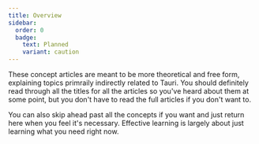 ```yaml
---
title: Overview
sidebar:
  order: 0
  badge:
    text: Planned
    variant: caution
---
```



<SimonSays title="You don't need in-depth knowledge of all these">
These concept articles are meant to be more theoretical and free form, explaining topics primraily indirectly related to Tauri. You should definitely read through all the titles for all the articles so you've heard about them at some point, but you don't have to read the full articles if you don't want to.

You can also skip ahead past all the concepts if you want and just return here when you feel it's necessary. Effective learning is largely about just learning what you need right now.
</SimonSays>
